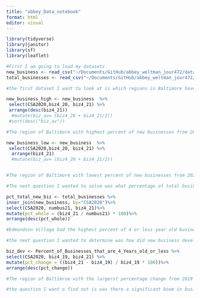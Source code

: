 ```yaml
---
title: "abbey_Data_notebook"
format: html
editor: visual
---
```


```r
library(tidyverse)
library(janitor)
library(sf)
library(leaflet)
```


```r
#First I am going to load my datasets 
new_business <- read_csv("~/Documents/GitHub/abbey_weltman_jour472/data_analysis/Percent_of_Businesses_that_are_4_Years_old_or_less.csv")
total_businesses <- read_csv("~/Documents/GitHub/abbey_weltman_jour472/data_analysis/Total_Number_of_Businesses.csv")
```
```r
#the first dataset I want to look at is which regions in Baltimore have the most buisness under 4 years old. I am going to use the average of two most recent years. 

new_business_high <- new_business  %>%
 select(CSA2020,biz4_20, biz4_21) %>%
 arrange(desc(biz4_21))
  #mutate(biz_av= (biz4_20 + biz4_21/2)) 
 #sort(desc("biz_av"))

#The region of Baltimore with highest percent of new businesses from 2021 was Oldtown/Middle East. 

new_business_low <- new_business  %>%
 select(CSA2020,biz4_20, biz4_21) %>%
  arrange(biz4_21)
  #mutate(biz_av= (biz4_20 + biz4_21/2)) 


#The region of Baltimore with lowest percent of new businesses from 2021 was Westport/Mount Winans/Lakeland 

```

```r
#The next question I wanted to solve was what percentage of total businesses in a region of Baltimore are under 4 Years old. To determine this I will combine the total business table with the businessmen under 4 years old table to compare the percents of many business in the area are relatively new. 

pct_total_new_biz <- total_businesses %>%
inner_join(new_business, by="CSA2020")%>%
select(CSA2020, numbus21, biz4_21)%>%
mutate(pct_whole = (biz4_21 / numbus21) * 100)%>%
arrange(desc(pct_whole))

#Edmondson Village had the highest percent of 4 or less year old businesses out of the regions total amount of businesses. The percent of new businesses out of the total is about 55.5% 

```

```r
#the next question I wanted to determine was how did new business development grow from 2019-2021. I will determine this by comparing the values of new business under 4 years old for the past three years and then determine the percent change. then I can filter to see which 10 regios had the highest change in percentage points. 

biz_dev <- Percent_of_Businesses_that_are_4_Years_old_or_less %>%
select(CSA2020, biz4_19, biz4_21) %>%
mutate(pct_change = ((biz4_21 - biz4_19) / biz4_19 * 100))%>%
arrange(desc(pct_change))

#The region of Baltimroe with the largerst percentage change from 2019-2021 in business development is Dickeyville/Franklintown with a percent change of 112%. 

```

```r
#the question I want o find out is was there a significant boom in business d
```

